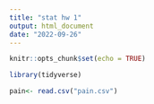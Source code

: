 ```yaml
---
title: "stat hw 1"
output: html_document
date: "2022-09-26"
---
```


```r
knitr::opts_chunk$set(echo = TRUE)
```

```r
library(tidyverse)
```
```r
pain<- read.csv("pain.csv")
```




